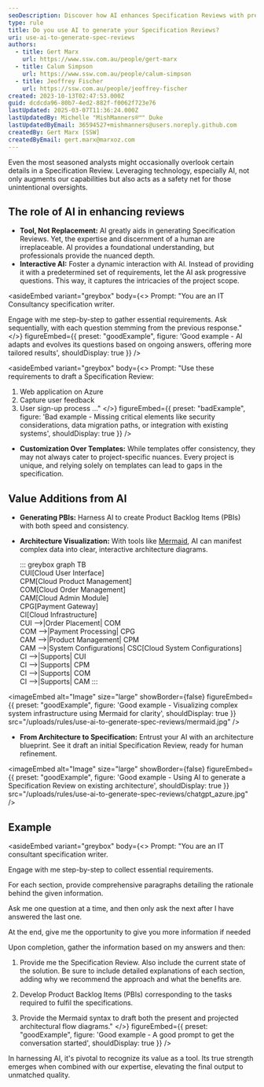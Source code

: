 ```yaml
---
seoDescription: Discover how AI enhances Specification Reviews with precise insights and expert human touch.
type: rule
title: Do you use AI to generate your Specification Reviews?
uri: use-ai-to-generate-spec-reviews
authors:
  - title: Gert Marx
    url: https://www.ssw.com.au/people/gert-marx
  - title: Calum Simpson
    url: https://www.ssw.com.au/people/calum-simpson
  - title: Jeoffrey Fischer
    url: https://ssw.com.au/people/jeoffrey-fischer
created: 2023-10-13T02:47:53.000Z
guid: dcdcda96-80b7-4ed2-882f-f0062f723e76
lastUpdated: 2025-03-07T11:36:24.000Z
lastUpdatedBy: Michelle "MishManners®™" Duke
lastUpdatedByEmail: 36594527+mishmanners@users.noreply.github.com
createdBy: Gert Marx [SSW]
createdByEmail: gert.marx@marxoz.com
---
```

Even the most seasoned analysts might occasionally overlook certain details in a Specification Review. Leveraging technology, especially AI, not only augments our capabilities but also acts as a safety net for those unintentional oversights.
## The role of AI in enhancing reviews

* **Tool, Not Replacement:** AI greatly aids in generating Specification Reviews. Yet, the expertise and discernment of a human are irreplaceable. AI provides a foundational understanding, but professionals provide the nuanced depth.
* **Interactive AI:** Foster a dynamic interaction with AI. Instead of providing it with a predetermined set of requirements, let the AI ask progressive questions. This way, it captures the intricacies of the project scope.

<asideEmbed
  variant="greybox"
  body={<>
    Prompt:
"You are an IT Consultancy specification writer.

Engage with me step-by-step to gather essential requirements.
Ask sequentially, with each question stemming from the previous response."
  </>}
  figureEmbed={{
    preset: "goodExample",
    figure: 'Good example - AI adapts and evolves its questions based on ongoing answers, offering more tailored results',
    shouldDisplay: true
  }}
/>

<asideEmbed
  variant="greybox"
  body={<>
    Prompt:
"Use these requirements to draft a Specification Review:

  1. Web application on Azure
  2. Capture user feedback
  3. User sign-up process
     ..."
  </>}
  figureEmbed={{
    preset: "badExample",
    figure: 'Bad example - Missing critical elements like security considerations, data migration paths, or integration with existing systems',
    shouldDisplay: true
  }}
/>

* **Customization Over Templates:**
  While templates offer consistency, they may not always cater to project-specific nuances. Every project is unique, and relying solely on templates can lead to gaps in the specification.

## Value Additions from AI

* **Generating PBIs:** Harness AI to create Product Backlog Items (PBIs) with both speed and consistency.
* **Architecture Visualization:** With tools like [Mermaid](https://mermaid.js.org/), AI can manifest complex data into clear, interactive architecture diagrams.

  ::: greybox
  graph TB\
  CUI\[Cloud User Interface]\
  CPM\[Cloud Product Management]\
  COM\[Cloud Order Management]\
  CAM\[Cloud Admin Module]\
  CPG\[Payment Gateway]\
  CI\[Cloud Infrastructure]\
  CUI -->|Order Placement| COM\
  COM -->|Payment Processing| CPG\
  CAM -->|Product Management| CPM\
  CAM -->|System Configurations| CSC\[Cloud System Configurations]\
  CI -->|Supports| CUI\
  CI -->|Supports| CPM\
  CI -->|Supports| COM\
  CI -->|Supports| CAM
  :::

<imageEmbed
  alt="Image"
  size="large"
  showBorder={false}
  figureEmbed={{
    preset: "goodExample",
    figure: 'Good example - Visualizing complex system infrastructure using Mermaid for clarity',
    shouldDisplay: true
  }}
  src="/uploads/rules/use-ai-to-generate-spec-reviews/mermaid.jpg"
/>

* **From Architecture to Specification:**
  Entrust your AI with an architecture blueprint. See it draft an initial Specification Review, ready for human refinement.

<imageEmbed
  alt="Image"
  size="large"
  showBorder={false}
  figureEmbed={{
    preset: "goodExample",
    figure: 'Good example - Using AI to generate a Specification Review on existing architecture',
    shouldDisplay: true
  }}
  src="/uploads/rules/use-ai-to-generate-spec-reviews/chatgpt_azure.jpg"
/>

## Example

<asideEmbed
  variant="greybox"
  body={<>
    Prompt:
"You are an IT consultant specification writer.

Engage with me step-by-step to collect essential requirements.

For each section, provide comprehensive paragraphs detailing the rationale behind the given information.

Ask me one question at a time, and then only ask the next after I have answered the last one.

At the end, give me the opportunity to give you more information if needed

Upon completion, gather the information based on my answers and then:

1. Provide me the Specification Review.
   Also include the current state of the solution.
   Be sure to include detailed explanations of each section, adding why we recommend the approach and what the benefits are.

2. Develop Product Backlog Items (PBIs) corresponding to the tasks required to fulfil the specifications.

3. Provide the Mermaid syntax to draft both the present and projected architectural flow diagrams."
  </>}
  figureEmbed={{
    preset: "goodExample",
    figure: 'Good example - A good prompt to get the conversation started',
    shouldDisplay: true
  }}
/>

In harnessing AI, it's pivotal to recognize its value as a tool. Its true strength emerges when combined with our expertise, elevating the final output to unmatched quality.
